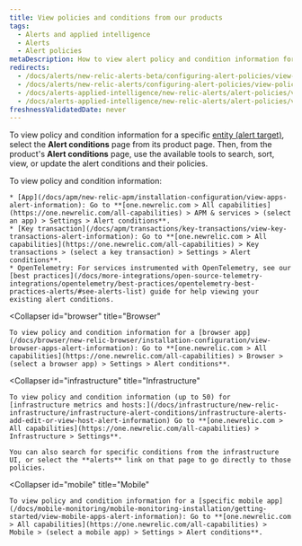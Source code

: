 ```yaml
---
title: View policies and conditions from our products
tags:
  - Alerts and applied intelligence
  - Alerts
  - Alert policies
metaDescription: How to view alert policy and condition information for the selected entity from its New Relic product instead of through alerts.
redirects:
  - /docs/alerts/new-relic-alerts-beta/configuring-alert-policies/view-policy-conditions-new-relic-products
  - /docs/alerts/new-relic-alerts/configuring-alert-policies/view-policy-conditions-new-relic-products
  - /docs/alerts-applied-intelligence/new-relic-alerts/alert-policies/view-policy-conditions-new-relic-products
  - /docs/alerts-applied-intelligence/new-relic-alerts/alert-policies/view-policy-conditions-our-products
freshnessValidatedDate: never
---
```


To view policy and condition information for a specific [entity (alert target)](/docs/using-new-relic/welcome-new-relic/get-started/glossary#entity), select the **Alert conditions** page from its product page. Then, from the product's **Alert conditions** page, use the available tools to search, sort, view, or update the alert conditions and their policies.

<CollapserGroup>
  <Collapser
    id="apm"
    title="APM &#38; services"
  >
    To view policy and condition information:

    * [App](/docs/apm/new-relic-apm/installation-configuration/view-apps-alert-information): Go to **[one.newrelic.com > All capabilities](https://one.newrelic.com/all-capabilities) > APM & services > (select an app) > Settings > Alert conditions**.
    * [Key transaction](/docs/apm/transactions/key-transactions/view-key-transactions-alert-information): Go to **[one.newrelic.com > All capabilities](https://one.newrelic.com/all-capabilities) > Key transactions > (select a key transaction) > Settings > Alert conditions**.
    * OpenTelemetry: For services instrumented with OpenTelemetry, see our [best practices](/docs/more-integrations/open-source-telemetry-integrations/opentelemetry/best-practices/opentelemetry-best-practices-alerts/#see-alerts-list) guide for help viewing your existing alert conditions.
  </Collapser>

  <Collapser
    id="browser"
    title="Browser"
  >
    To view policy and condition information for a [browser app](/docs/browser/new-relic-browser/installation-configuration/view-browser-apps-alert-information): Go to **[one.newrelic.com > All capabilities](https://one.newrelic.com/all-capabilities) > Browser > (select a browser app) > Settings > Alert conditions**.
  </Collapser>

  <Collapser
    id="infrastructure"
    title="Infrastructure"
  >
    To view policy and condition information (up to 50) for [infrastructure metrics and hosts:](/docs/infrastructure/new-relic-infrastructure/infrastructure-alert-conditions/infrastructure-alerts-add-edit-or-view-host-alert-information) Go to **[one.newrelic.com > All capabilities](https://one.newrelic.com/all-capabilities) > Infrastructure > Settings**.

    You can also search for specific conditions from the infrastructure UI, or select the **alerts** link on that page to go directly to those policies.
  </Collapser>

  <Collapser
    id="mobile"
    title="Mobile"
  >
    To view policy and condition information for a [specific mobile app](/docs/mobile-monitoring/mobile-monitoring-installation/getting-started/view-mobile-apps-alert-information): Go to **[one.newrelic.com > All capabilities](https://one.newrelic.com/all-capabilities) > Mobile > (select a mobile app) > Settings > Alert conditions**.
  </Collapser>
</CollapserGroup>
